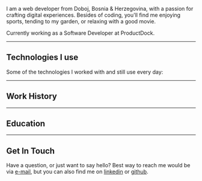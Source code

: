 I am a web developer from Doboj, Bosnia & Herzegovina, with a passion for crafting digital experiences. Besides of coding, you'll find me enjoying sports, tending to my garden, or relaxing with a good movie.

Currently working as a Software Developer at ProductDock.

<ContactButtons />

---

## Technologies I use

<Note text="Although I work as a full-stack developer, I am mainly front-end focused." />
Some of the technologies I worked with and still use every day:

<MySkills />

---

## Work History

<HistoryItem
  type="work"
  title="Software Developer at ProductDock"
  subtitle="Aug 2020 - Now, Doboj BA"
  description="Аfter successful boot camp I got full time job offer, where I'm currently building web products for various clients."
/>
<HistoryItem
  type="work"
  title="Intern at ProductDock"
  subtitle="Feb 2020 - May 2020, Doboj BA"
  description="Attended 3 month boot camp program where I built an internal application with other interns. Tech stack used was Angular, Spring Boot, MySQL."
/>

---

## Education

<HistoryItem
  type="education"
  title="IT Engineer, Slobomir P University"
  subtitle="2015 - 2019, Doboj BA"
/>

<HistoryItem
  type="education"
  title="Computer Technician, Electro-Technical High School"
  subtitle="2011 - 2015, Doboj BA"
/>

---

## Get In Touch

Have a question, or just want to say hello? Best way to reach me would be via [e-mail](https://duckduckgo.com), but you can also find me on [linkedin](https://duckduckgo.com) or [github](https://duckduckgo.com).
